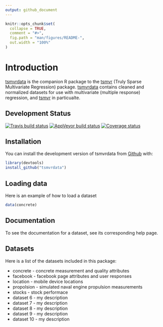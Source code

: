 ```yaml
---
output: github_document
---
```


<!-- README.md is generated from README.Rmd. Please edit that file -->

```r
knitr::opts_chunk$set(
  collapse = TRUE,
  comment = "#>",
  fig.path = "man/figures/README-",
  out.width = "100%"
)
```
# Introduction

[tsmvrdata](https://github.com/spcorum/tsmvrdata) is the companion R package to the [tsmvr](https://github.com/spcorum/tsmvr) (Truly Sparse Multivariate Regression) package. [tsmvrdata](https://github.com/spcorum/tsmvrdata) contains cleaned and normalized datasets for use with multivariate (multiple response) regression, and [tsmvr](https://github.com/spcorum/tsmvr) in particualte.

## Development Status

[![Travis build status](https://travis-ci.org/spcorum/tsmvrdata.svg?branch=master)](https://travis-ci.org/spcorum/tsmvrdata)    [![AppVeyor build status](https://ci.appveyor.com/api/projects/status/github/spcorum/tsmvrdata?branch=master&svg=true)](https://ci.appveyor.com/project/spcorum/tsmvrdata)    [![Coverage status](https://codecov.io/gh/spcorum/tsmvrdata/branch/master/graph/badge.svg)](https://codecov.io/github/spcorum/tsmvrdata?branch=master)


## Installation

You can install the development version of tsmvrdata from [Github](https://github.com) with:

``` r
library(devtools)
install_github("tsmvrdata")
```

## Loading data

Here is an example of how to load a dataset

```r
data(concrete)
```

## Documentation

To see the documentation for a dataset, see its corresponding help page.

## Datasets

Here is a list of the datasets included in this package:

* concrete - concrete measurement and quality attributes
* facebook - facebook page attributes and user responses
* location - mobile device locations
* propolsion - simulated naval engine propulsion measurements
* stocks - stock performace
* dataset 6 - my description
* dataset 7 - my description
* dataset 8 - my description
* dataset 9 - my description
* dataset 10 - my description



